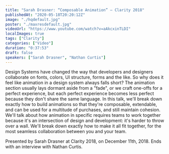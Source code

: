 ```yaml
---
title: "Sarah Drasner: “Composable Animation” — Clarity 2018"
publishedAt: "2020-05-18T20:20:12Z"
image: "./hqdefault.jpg"
poster: "./maxresdefault.jpg"
videoUrl: "https://www.youtube.com/watch?v=aAkcxinTLDI"
localImages: true
tags: ["Clarity"]
categories: ["Video"]
duration: "0:37:53"
draft: false
speakers: ["Sarah Drasner", "Nathan Curtis"]
---
```


Design Systems have changed the way that developers and designers collaborate on fonts, colors, UI structure, forms and the like. So why does it feel like animation in a design system always falls short? The animation section usually lays dormant aside from a "fade", or we craft one-offs for a perfect experience, but each perfect experience becomes less perfect because they don't share the same language. In this talk, we'll break down exactly how to build animations so that they're composable, extendable, and can be used for a multitude of purchases, and still maintain cohesion. We'll talk about how animation in specific requires teams to work together because it's an intersection of design and development: it's harder to throw over a wall. We'll break down exactly how to make it all fit together, for the most seamless collaboration between you and your team.

Presented by Sarah Drasner at Clarity 2018, on December 11th, 2018. Ends with an interview with Nathan Curtis.
